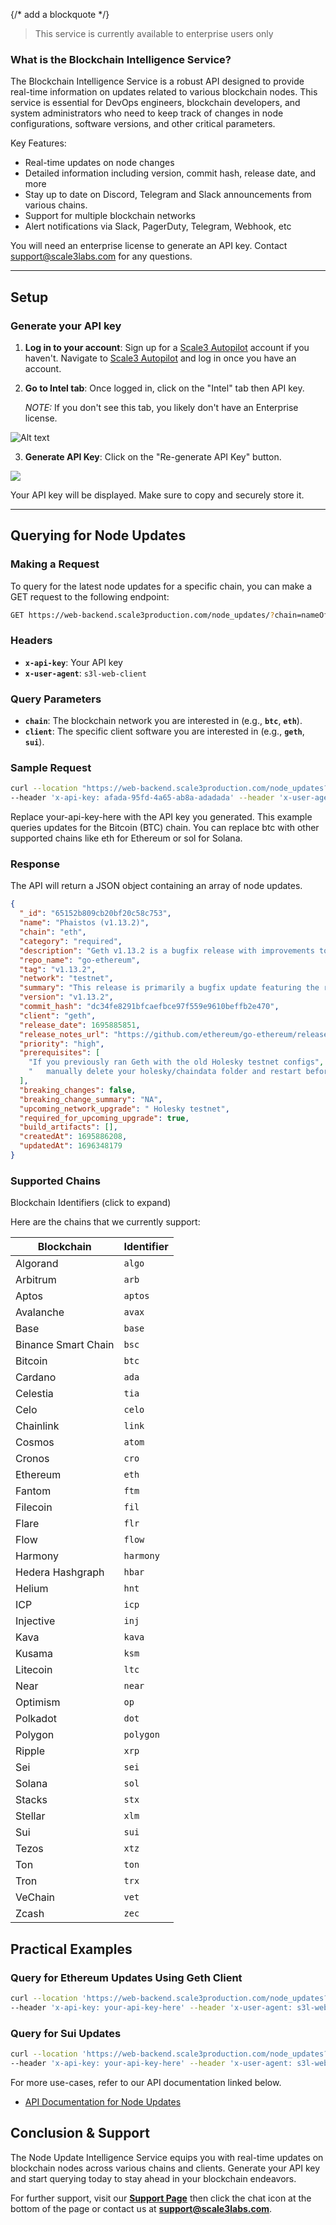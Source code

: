 {/* add a blockquote */}

> This service is currently available to enterprise users only

### **What is the Blockchain Intelligence Service?**

The Blockchain Intelligence Service is a robust API designed to provide real-time information on updates related to various blockchain nodes. This service is essential for DevOps engineers, blockchain developers, and system administrators who need to keep track of changes in node configurations, software versions, and other critical parameters.

Key Features:

- Real-time updates on node changes
- Detailed information including version, commit hash, release date, and more
- Stay up to date on Discord, Telegram and Slack announcements from various chains.
- Support for multiple blockchain networks
- Alert notifications via Slack, PagerDuty, Telegram, Webhook, etc

You will need an enterprise license to generate an API key. Contact support@scale3labs.com for any questions.

---

## **Setup**

### **Generate your API key**

1. **Log in to your account**: Sign up for a [Scale3 Autopilot](https://app.scale3labs.com/signup) account if you haven't. Navigate to [Scale3 Autopilot](https://app.scale3labs.com//signin) and log in once you have an account.
2. **Go to Intel tab**: Once logged in, click on the "Intel" tab then API key.

   _NOTE:_ If you don't see this tab, you likely don't have an Enterprise license.

![Alt text](/images/inteltab.png)

3. **Generate API Key**: Click on the "Re-generate API Key" button.

![](/images/genapikey.png)

Your API key will be displayed. Make sure to copy and securely store it.

---

## **Querying for Node Updates**

### **Making a Request**

To query for the latest node updates for a specific chain, you can make a GET request to the following endpoint:

```bash
GET https://web-backend.scale3production.com/node_updates/?chain=nameOfChain
```

### **Headers**

- **`x-api-key`**: Your API key
- **`x-user-agent`**: `s3l-web-client`

### **Query Parameters**

- **`chain`**: The blockchain network you are interested in (e.g., **`btc`**, **`eth`**).
- **`client`**: The specific client software you are interested in (e.g., **`geth`**, **`sui`**).

### Sample Request

```bash
curl --location "https://web-backend.scale3production.com/node_updates?chain=eth&client=geth" \
--header 'x-api-key: afada-95fd-4a65-ab8a-adadada' --header 'x-user-agent: s3l-web-client'
```

Replace your-api-key-here with the API key you generated. This example queries updates for the Bitcoin (BTC) chain. You can replace btc with other supported chains like eth for Ethereum or sol for Solana.

### Response

The API will return a JSON object containing an array of node updates.

```json
{
  "_id": "65152b809cb20bf20c58c753",
  "name": "Phaistos (v1.13.2)",
  "chain": "eth",
  "category": "required",
  "description": "Geth v1.13.2 is a bugfix release with improvements to pathdb corruption, Holesky testnet relaunch, and various fixes and improvements.",
  "repo_name": "go-ethereum",
  "tag": "v1.13.2",
  "network": "testnet",
  "summary": "This release is primarily a bugfix update featuring the relaunch of the Holesky testnet. It addresses pathdb corruption issues during snap sync node restart, updates the Holesky testnet's genesis configuration, removes the rollback mechanism from snap sync, introduces an optional block parameter for eth_call, and resolves an issue with the --bootnodes flag when it's also configured in the toml file.",
  "version": "v1.13.2",
  "commit_hash": "dc34fe8291bfcaefbce97f559e9610beffb2e470",
  "client": "geth",
  "release_date": 1695885851,
  "release_notes_url": "https://github.com/ethereum/go-ethereum/releases/tag/v1.13.2",
  "priority": "high",
  "prerequisites": [
    "If you previously ran Geth with the old Holesky testnet configs",
    "   manually delete your holesky/chaindata folder and restart before running the new version."
  ],
  "breaking_changes": false,
  "breaking_change_summary": "NA",
  "upcoming_network_upgrade": " Holesky testnet",
  "required_for_upcoming_upgrade": true,
  "build_artifacts": [],
  "createdAt": 1695886208,
  "updatedAt": 1696348179
}
```

### Supported Chains

<summary>Blockchain Identifiers (click to expand)</summary>

Here are the chains that we currently support:

| Blockchain          | Identifier |
| ------------------- | ---------- |
| Algorand            | `algo`     |
| Arbitrum            | `arb`      |
| Aptos               | `aptos`    |
| Avalanche           | `avax`     |
| Base                | `base`     |
| Binance Smart Chain | `bsc`      |
| Bitcoin             | `btc`      |
| Cardano             | `ada`      |
| Celestia            | `tia`      |
| Celo                | `celo`     |
| Chainlink           | `link`     |
| Cosmos              | `atom`     |
| Cronos              | `cro`      |
| Ethereum            | `eth`      |
| Fantom              | `ftm`      |
| Filecoin            | `fil`      |
| Flare               | `flr`      |
| Flow                | `flow`     |
| Harmony             | `harmony`  |
| Hedera Hashgraph    | `hbar`     |
| Helium              | `hnt`      |
| ICP                 | `icp`      |
| Injective           | `inj`      |
| Kava                | `kava`     |
| Kusama              | `ksm`      |
| Litecoin            | `ltc`      |
| Near                | `near`     |
| Optimism            | `op`       |
| Polkadot            | `dot`      |
| Polygon             | `polygon`  |
| Ripple              | `xrp`      |
| Sei                 | `sei`      |
| Solana              | `sol`      |
| Stacks              | `stx`      |
| Stellar             | `xlm`      |
| Sui                 | `sui`      |
| Tezos               | `xtz`      |
| Ton                 | `ton`      |
| Tron                | `trx`      |
| VeChain             | `vet`      |
| Zcash               | `zec`      |

## **Practical Examples**

### **Query for Ethereum Updates Using Geth Client**

```bash
curl --location 'https://web-backend.scale3production.com/node_updates?chain=eth&client=geth' \
--header 'x-api-key: your-api-key-here' --header 'x-user-agent: s3l-web-client'
```

### **Query for Sui Updates**

```bash
curl --location 'https://web-backend.scale3production.com/node_updates?chain=sui' \
--header 'x-api-key: your-api-key-here' --header 'x-user-agent: s3l-web-client'
```

For more use-cases, refer to our API documentation linked below.

- [API Documentation for Node Updates](./api-docs)

## **Conclusion & Support**

The Node Update Intelligence Service equips you with real-time updates on blockchain nodes across various chains and clients. Generate your API key and start querying today to stay ahead in your blockchain endeavors.

For further support, visit our **[Support Page](https://scale3labs.com/)** then click the chat icon at the bottom of the page or contact us at **[support@scale3labs.com](mailto:support@scale3labs.com.com)**.
